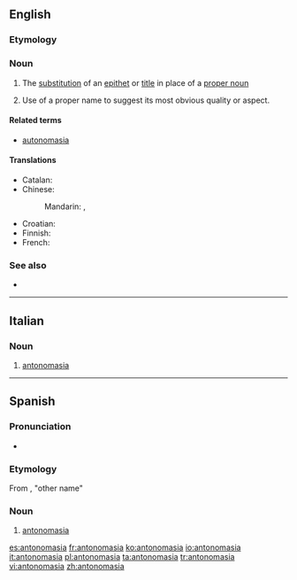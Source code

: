 ==English==
{{examples-right|sense=use of a proper name for its attribute|examples=Can we depend on the Solons in Washington to save us?}}
===Etymology===
{{rfe}}

===Noun===
{{en-noun|-}}

# {{rhetoric}} The [[substitution]] of an [[epithet]] or [[title]] in place of a [[proper noun]]
# {{rhetoric}} Use of a proper name to suggest its most obvious quality or aspect.

====Related terms====
* [[autonomasia]]

====Translations====
{{trans-top|substitution of an epithet or title in place of a proper noun}}
* Catalan: {{t|ca|antonomàsia|f}}
* Chinese:
*: Mandarin: {{t|zh|代稱|sc=Hani}}, {{t|zh|代称|tr=dàichēng|sc=Hani}}
{{trans-mid}}
* Croatian: {{t-|hr|antonomazija|f}}
* Finnish: {{t-|fi|antonomasia}}
* French: {{t|fr|antonomase|f}}
{{trans-bottom}}

===See also===
* {{pedia}}

----

==Italian==

===Noun===
{{it-noun|antonomasi|f|a|e}}

# [[#English|antonomasia]]


----

==Spanish==
{{wikipedia|lang=es}}
===Pronunciation===
* {{IPA|[a̠n.to̞.no̞ˈma̠.sja̠]|lang=es}}
===Etymology===
From {{etyl|grc|es}} {{term|ἀντονομασία|lang=grc}}, "other name"
===Noun===
{{es-noun|f}}

# [[#English|antonomasia]]

[[es:antonomasia]]
[[fr:antonomasia]]
[[ko:antonomasia]]
[[io:antonomasia]]
[[it:antonomasia]]
[[pl:antonomasia]]
[[ta:antonomasia]]
[[tr:antonomasia]]
[[vi:antonomasia]]
[[zh:antonomasia]]
